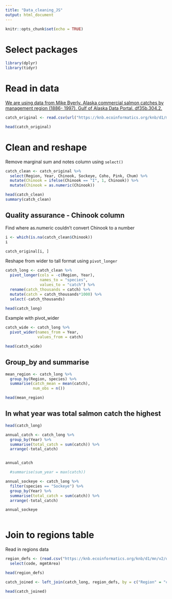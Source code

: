 ```yaml
---
title: "Data_cleaning_JS"
output: html_document
---
```


```r
knitr::opts_chunk$set(echo = TRUE)
```

# Select packages

```r
library(dplyr)
library(tidyr)
```

# Read in data
[We are using data from Mike Byerly. Alaska commercial salmon catches by management region (1886- 1997). Gulf of Alaska Data Portal. df35b.304.2.](https://knb.ecoinformatics.org/view/df35b.304.2)

```r
catch_original <- read.csv(url("https://knb.ecoinformatics.org/knb/d1/mn/v2/object/df35b.302.1", method = "libcurl"), stringsAsFactors = F)

head(catch_original)
```

# Clean and reshape
Remove marginal sum and notes column using `select()`

```r
catch_clean <- catch_original %>% 
  select(Region, Year, Chinook, Sockeye, Coho, Pink, Chum) %>% 
  mutate(Chinook = ifelse(Chinook == "I", 1, Chinook)) %>% 
  mutate(Chinook = as.numeric(Chinook))

head(catch_clean)
summary(catch_clean)
```

## Quality assurance - Chinook column
Find where as.numeric couldn't convert Chinook to a number

```r
i <- which(is.na(catch_clean$Chinook))
i

catch_original[i, ]
```

Reshape from wider to tall format using `pivot_longer`

```r
catch_long <- catch_clean %>% 
  pivot_longer(cols = -c(Region, Year),
               names_to = "species",
               values_to = "catch") %>% 
  rename(catch_thousands = catch) %>% 
  mutate(catch = catch_thousands*1000) %>% 
  select(-catch_thousands)

head(catch_long)
```

Example with pivot_wider

```r
catch_wide <- catch_long %>% 
  pivot_wider(names_from = Year,
              values_from = catch)

head(catch_wide)
```

## Group_by and summarise

```r
mean_region <- catch_long %>%
  group_by(Region, species) %>% 
  summarise(catch_mean = mean(catch),
            num_obs = n())

head(mean_region)
```

## In what year was total salmon catch the highest

```r
head(catch_long)

annual_catch <- catch_long %>%
  group_by(Year) %>% 
  summarise(total_catch = sum(catch)) %>% 
  arrange(-total_catch)


annual_catch

  #summarise(sum_year = max(catch))
```

```r
annual_sockeye <- catch_long %>% 
  filter(species == "Sockeye") %>%
  group_by(Year) %>% 
  summarise(total_catch = sum(catch)) %>% 
  arrange(-total_catch)

annual_sockeye
  
```


# Join to regions table

Read in regions data
```r
region_defs <- (read.csv("https://knb.ecoinformatics.org/knb/d1/mn/v2/object/df35b.303.1", stringsAsFactors = F)) %>% 
  select(code, mgmtArea)

head(region_defs)
```


```r
catch_joined <- left_join(catch_long, region_defs, by = c("Region" = "code"))

head(catch_joined)
```


